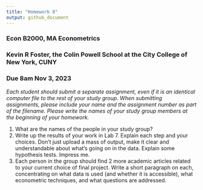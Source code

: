 ---
title: "Homework 8"
output: github_document
---

  
### Econ B2000, MA Econometrics
### Kevin R Foster, the Colin Powell School at the City College of New York, CUNY
### Due 8am Nov 3, 2023


*Each student should submit a separate assignment, even if it is an identical computer file to the rest of your study group. When submitting assignments, please include your name and the assignment number as part of the filename. Please write the names of your study group members at the beginning of your homework.*


1. What are the names of the people in your study group?
2. Write up the results of your work in Lab 7. Explain each step and your choices. Don't just upload a mass of output, make it clear and understandable about what's going on in the data. Explain some hypothesis tests. Impress me.
3. Each person in the group should find 2 more academic articles related to your current choice of final project. Write a short paragraph on each, concentrating on what data is used (and whether it is accessible), what econometric techniques, and what questions are addressed.

